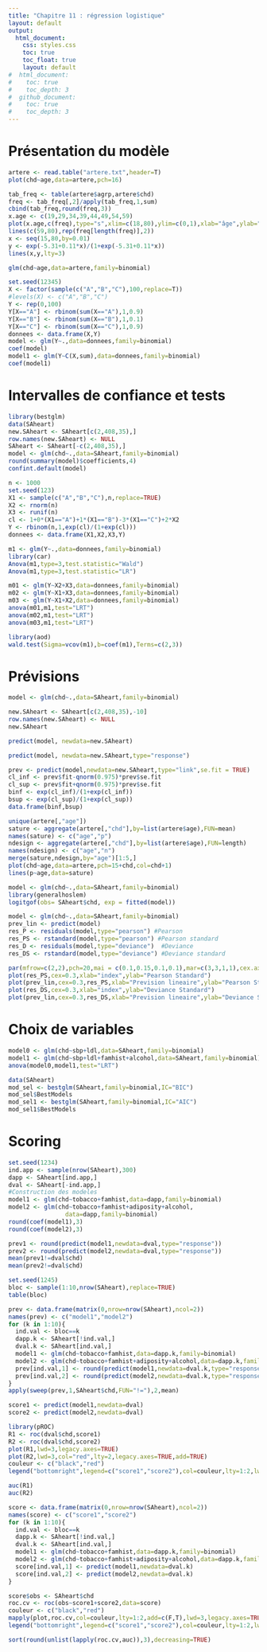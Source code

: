 ```yaml
---
title: "Chapitre 11 : régression logistique"
layout: default
output: 
  html_document:
    css: styles.css
    toc: true
    toc_float: true
    layout: default
#  html_document:
#    toc: true
#    toc_depth: 3
#  github_document:
#    toc: true
#    toc_depth: 3
---
```


# Présentation du modèle

```r
artere <- read.table("artere.txt",header=T)
plot(chd~age,data=artere,pch=16)
```

```r
tab_freq <- table(artere$agrp,artere$chd)
freq <- tab_freq[,2]/apply(tab_freq,1,sum)
cbind(tab_freq,round(freq,3))
x.age <- c(19,29,34,39,44,49,54,59)
plot(x.age,c(freq),type="s",xlim=c(18,80),ylim=c(0,1),xlab="âge",ylab="freq")
lines(c(59,80),rep(freq[length(freq)],2))
x <- seq(15,80,by=0.01)
y <- exp(-5.31+0.11*x)/(1+exp(-5.31+0.11*x))
lines(x,y,lty=3)
```


```r
glm(chd~age,data=artere,family=binomial)
```


```r
set.seed(12345)
X <- factor(sample(c("A","B","C"),100,replace=T))
#levels(X) <- c("A","B","C")
Y <- rep(0,100)
Y[X=="A"] <- rbinom(sum(X=="A"),1,0.9)
Y[X=="B"] <- rbinom(sum(X=="B"),1,0.1)
Y[X=="C"] <- rbinom(sum(X=="C"),1,0.9)
donnees <- data.frame(X,Y)
model <- glm(Y~.,data=donnees,family=binomial)
coef(model)
model1 <- glm(Y~C(X,sum),data=donnees,family=binomial)
coef(model1)
```

# Intervalles de confiance et tests


```r
library(bestglm)
data(SAheart)
new.SAheart <- SAheart[c(2,408,35),]
row.names(new.SAheart) <- NULL
SAheart <- SAheart[-c(2,408,35),]
model <- glm(chd~.,data=SAheart,family=binomial)
round(summary(model)$coefficients,4)
confint.default(model)
```


```r
n <- 1000
set.seed(123)
X1 <- sample(c("A","B","C"),n,replace=TRUE)
X2 <- rnorm(n)
X3 <- runif(n)
cl <- 1+0*(X1=="A")+1*(X1=="B")-3*(X1=="C")+2*X2
Y <- rbinom(n,1,exp(cl)/(1+exp(cl)))
donnees <- data.frame(X1,X2,X3,Y)
```

```r
m1 <- glm(Y~.,data=donnees,family=binomial)
library(car)
Anova(m1,type=3,test.statistic="Wald")
Anova(m1,type=3,test.statistic="LR")

m01 <- glm(Y~X2+X3,data=donnees,family=binomial)
m02 <- glm(Y~X1+X3,data=donnees,family=binomial)
m03 <- glm(Y~X1+X2,data=donnees,family=binomial)
anova(m01,m1,test="LRT")
anova(m02,m1,test="LRT")
anova(m03,m1,test="LRT")

library(aod)
wald.test(Sigma=vcov(m1),b=coef(m1),Terms=c(2,3))

```


# Prévisions


```r
model <- glm(chd~.,data=SAheart,family=binomial)
```


```r
new.SAheart <- SAheart[c(2,408,35),-10]
row.names(new.SAheart) <- NULL
new.SAheart
```

```r
predict(model, newdata=new.SAheart)
```

```r
predict(model, newdata=new.SAheart,type="response")
```

```r
prev <- predict(model,newdata=new.SAheart,type="link",se.fit = TRUE)
cl_inf <- prev$fit-qnorm(0.975)*prev$se.fit
cl_sup <- prev$fit+qnorm(0.975)*prev$se.fit
binf <- exp(cl_inf)/(1+exp(cl_inf))
bsup <- exp(cl_sup)/(1+exp(cl_sup))
data.frame(binf,bsup)
```


```r
unique(artere[,"age"])
sature <- aggregate(artere[,"chd"],by=list(artere$age),FUN=mean)
names(sature) <- c("age","p")
ndesign <- aggregate(artere[,"chd"],by=list(artere$age),FUN=length)
names(ndesign) <- c("age","n")
merge(sature,ndesign,by="age")[1:5,]
plot(chd~age,data=artere,pch=15+chd,col=chd+1)
lines(p~age,data=sature)
```


```r
model <- glm(chd~.,data=SAheart,family=binomial)
library(generalhoslem)
logitgof(obs= SAheart$chd, exp = fitted(model))
```

```r
model <- glm(chd~.,data=SAheart,family=binomial)
prev_lin <- predict(model)
res_P <- residuals(model,type="pearson") #Pearson
res_PS <- rstandard(model,type="pearson") #Pearson standard
res_D <- residuals(model,type="deviance")  #Deviance
res_DS <- rstandard(model,type="deviance") #Deviance standard
```

```r
par(mfrow=c(2,2),pch=20,mai = c(0.1,0.15,0.1,0.1),mar=c(3,3,1,1),cex.axis=0.6,cex.lab=0.7,mgp=c(1.5,0.3,0),oma=c(1,0,0,0),tcl=-0.4)
plot(res_PS,cex=0.3,xlab="index",ylab="Pearson Standard")
plot(prev_lin,cex=0.3,res_PS,xlab="Prevision lineaire",ylab="Pearson Standard")
plot(res_DS,cex=0.3,xlab="index",ylab="Deviance Standard")
plot(prev_lin,cex=0.3,res_DS,xlab="Prevision lineaire",ylab="Deviance Standard")

```


# Choix de variables

```r
model0 <- glm(chd~sbp+ldl,data=SAheart,family=binomial)
model1 <- glm(chd~sbp+ldl+famhist+alcohol,data=SAheart,family=binomial)
anova(model0,model1,test="LRT")
```

```r
data(SAheart)
mod_sel <- bestglm(SAheart,family=binomial,IC="BIC")
mod_sel$BestModels
mod_sel1 <- bestglm(SAheart,family=binomial,IC="AIC")
mod_sel1$BestModels
```



# Scoring

```r
set.seed(1234)
ind.app <- sample(nrow(SAheart),300)
dapp <- SAheart[ind.app,]
dval <- SAheart[-ind.app,]
#Construction des modeles
model1 <- glm(chd~tobacco+famhist,data=dapp,family=binomial)
model2 <- glm(chd~tobacco+famhist+adiposity+alcohol,
                data=dapp,family=binomial)  
round(coef(model1),3)
round(coef(model2),3)

prev1 <- round(predict(model1,newdata=dval,type="response"))
prev2 <- round(predict(model2,newdata=dval,type="response"))
mean(prev1!=dval$chd)
mean(prev2!=dval$chd)
```


```r
set.seed(1245)
bloc <- sample(1:10,nrow(SAheart),replace=TRUE)
table(bloc)
```

```r
prev <- data.frame(matrix(0,nrow=nrow(SAheart),ncol=2))
names(prev) <- c("model1","model2")
for (k in 1:10){
  ind.val <- bloc==k
  dapp.k <- SAheart[!ind.val,]
  dval.k <- SAheart[ind.val,]
  model1 <- glm(chd~tobacco+famhist,data=dapp.k,family=binomial)
  model2 <- glm(chd~tobacco+famhist+adiposity+alcohol,data=dapp.k,family=binomial)  
  prev[ind.val,1] <- round(predict(model1,newdata=dval.k,type="response"))
  prev[ind.val,2] <- round(predict(model2,newdata=dval.k,type="response"))
}
apply(sweep(prev,1,SAheart$chd,FUN="!="),2,mean)
```


```r
score1 <- predict(model1,newdata=dval)
score2 <- predict(model2,newdata=dval)
```

```r
library(pROC)
R1 <- roc(dval$chd,score1)
R2 <- roc(dval$chd,score2)
plot(R1,lwd=3,legacy.axes=TRUE)
plot(R2,lwd=3,col="red",lty=2,legacy.axes=TRUE,add=TRUE)
couleur <- c("black","red")
legend("bottomright",legend=c("score1","score2"),col=couleur,lty=1:2,lwd=2,cex=0.75)

```

```r
auc(R1)
auc(R2)
```


```r
score <- data.frame(matrix(0,nrow=nrow(SAheart),ncol=2))
names(score) <- c("score1","score2")
for (k in 1:10){
  ind.val <- bloc==k
  dapp.k <- SAheart[!ind.val,]
  dval.k <- SAheart[ind.val,]
  model1 <- glm(chd~tobacco+famhist,data=dapp.k,family=binomial)
  model2 <- glm(chd~tobacco+famhist+adiposity+alcohol,data=dapp.k,family=binomial)  
  score[ind.val,1] <- predict(model1,newdata=dval.k)
  score[ind.val,2] <- predict(model2,newdata=dval.k)
}

```


```r
score$obs <- SAheart$chd
roc.cv <- roc(obs~score1+score2,data=score)
couleur <- c("black","red")
mapply(plot,roc.cv,col=couleur,lty=1:2,add=c(F,T),lwd=3,legacy.axes=TRUE)
legend("bottomright",legend=c("score1","score2"),col=couleur,lty=1:2,lwd=2,cex=0.75)
```

```r
sort(round(unlist(lapply(roc.cv,auc)),3),decreasing=TRUE)
```


